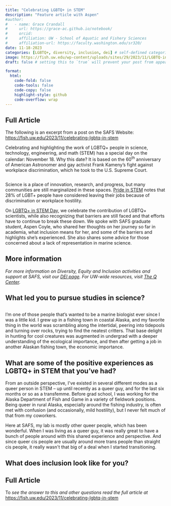 ```yaml
---
title: "Celebrating LGBTQ+ in STEM"
description: "Feature article with Aspen"
#author:
#   - name: Grace Crandall
#     url: https://grace-ac.github.io/notebook/
#     orcid:
#     affiliation: UW - School of Aquatic and Fishery Sciences
#     affiliation-url: https://faculty.washington.edu/sr320/
date: 11-18-2023
categories: [LGBTQ+, diversity, inclusion, dei] # self-defined categories
image: https://fish.uw.edu/wp-content/uploads/sites/29/2023/11/LGBTQ-in-STEM.jpg # finding a good image
draft: false # setting this to `true` will prevent your post from appearing on your listing page until you're ready!

format:
  html:
    code-fold: false
    code-tools: false
    code-copy: false
    highlight-style: github
    code-overflow: wrap
---
```


::: callout-note
## Full Article

The following is an excerpt from a post on the SAFS Website: <https://fish.uw.edu/2023/11/celebrating-lgbtq-in-stem>
:::

Celebrating and highlighting the work of LGBTQ+ people in science, technology, engineering, and math (STEM) has a special day on the calendar: November 18. Why this date? It is based on the 60^th^ anniversary of American Astronomer and gay activist Frank Kameny's fight against workplace discrimination, which he took to the U.S. Supreme Court.

![](https://fish.uw.edu/wp-content/uploads/sites/29/2023/11/LGBTQ-in-STEM-528x276.jpg){alt=""}

Science is a place of innovation, research, and progress, but many communities are still marginalized in these spaces. [Pride in STEM](https://prideinstem.org/lgbtstemday/) notes that 28% of LGBT+ people have considered leaving their jobs because of discrimination or workplace hostility.

On [LGBTQ+ in STEM Day](https://prideinstem.org/lgbtstemday), we celebrate the contribution of LGBTQ+ scientists, while also recognizing that barriers are still faced and that efforts have to continue to break these down. We spoke with SAFS graduate student, Aspen Coyle, who shared her thoughts on her journey so far in academia, what inclusion means for her, and some of the barriers and highlights she's experienced. She also shares some advice for those concerned about a lack of representation in marine science.

::: callout-important
## More information

*For more information on Diversity, Equity and Inclusion activities and support at SAFS, visit our [DEI page](https://fish.uw.edu/about/diversity-equity-and-inclusion/). For UW-wide resources, visit [The Q Center](https://sites.uw.edu/qcenter).*
:::

## **What led you to pursue studies in science?**

![](https://fish.uw.edu/wp-content/uploads/sites/29/2023/10/Aspen_selfie-259x528.jpg){alt=""}

I'm one of those people that's wanted to be a marine biologist ever since I was a little kid. I grew up in a fishing town in coastal Alaska, and my favorite thing in the world was scrambling along the intertidal, peering into tidepools and turning over rocks, trying to find the neatest critters. That base delight in hunting for cool creatures was augmented in undergrad with a deeper understanding of the ecological importance, and then after getting a job in another Alaskan fishing town, the economic importance.

## **What are some of the positive experiences as LGBTQ+ in STEM that you've had?**

From an outside perspective, I\'ve existed in several different modes as a queer person in STEM -- up until recently as a queer guy, and for the last six months or so as a transfemme. Before grad school, I was working for the Alaska Department of Fish and Game in a variety of fieldwork positions. Being queer in rural Alaska, especially around the fishing industry, is often met with confusion (and occasionally, mild hostility), but I never felt much of that from my coworkers.

Here at SAFS, my lab is mostly other queer people, which has been wonderful. When I was living as a queer guy, it was really great to have a bunch of people around with this shared experience and perspective. And since queer cis people are usually around more trans people than straight cis people, it really wasn\'t that big of a deal when I started transitioning.

## **What does inclusion look like for you?**

::: callout-note
## Full Article

To *see the answer to this and other questions read the full article at* <https://fish.uw.edu/2023/11/celebrating-lgbtq-in-stem>
:::
